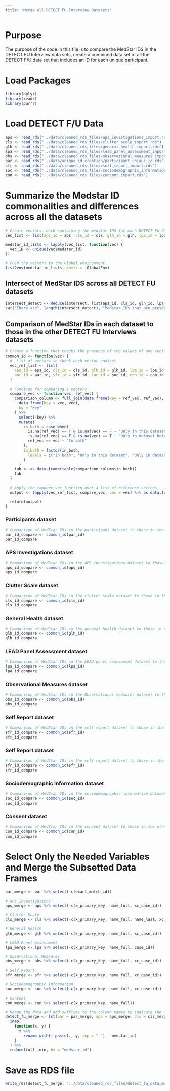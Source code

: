 ```yaml
---
title: "Merge all DETECT FU Interview Datasets"
---
```


# Purpose

The purpose of the code in this file is to compare the MedStar IDS in the DETECT FU Interview data sets, create a combined data set of all the DETECT F/U data set that includes an ID for each unique participant.

# Load Packages

```r
library(dplyr)
library(readr)
library(purrr)
```
# Load DETECT F/U Data

```r
aps <- read_rds("../data/cleaned_rds_files/aps_investigations_import.rds")
cls <- read_rds("../data/cleaned_rds_files/clutter_scale_import.rds")
glh <- read_rds("../data/cleaned_rds_files/general_health_import.rds")
lpa <- read_rds("../data/cleaned_rds_files/lead_panel_assessment_import.rds")
obs <- read_rds("../data/cleaned_rds_files/observational_measures_import.rds")
par <- read_rds("../data/unique_id_creation/participant_unique_id.rds")
sfr <- read_rds("../data/cleaned_rds_files/self_report_import.rds")
soc <- read_rds("../data/cleaned_rds_files/sociodemographic_information_import.rds")
con <- read_rds("../data/cleaned_rds_files/consent_import.rds")
```

# Summarize the Medstar ID commonalities and differences across all the datasets

```r
# Create vectors, each containing the medstar IDS for each DETECT FU data set.
vec_list <- list(aps_id = aps, cls_id = cls, glh_id = glh, lpa_id = lpa, obs_id = obs, par_id = par, sfr_id = sfr, soc_id = soc, con_id = con)

medstar_id_lists <- lapply(vec_list, function(vec) {
  vec_ID <- unique(vec$medstar_id)
})

# Push the vectors to the Global environment
list2env(medstar_id_lists, envir = .GlobalEnv)
```

## Intersect of MedStar IDS across all DETECT FU datasets
```r
intersect_detect <- Reduce(intersect, list(aps_id, cls_id, glh_id, lpa_id, obs_id, par_id, sfr_id, soc_id, con_id))
cat("There are", length(intersect_detect), "Medstar IDs that are present in all the DETECT FU Interview datasets")
```

## Comparison of MedStar IDs in each dataset to those in the other DETECT FU Interviews datasets
```r
# Create a function that checks the presence of the values of one vector in another reference vector
common_id <- function(vec) {
  #  List of vectors to check each vector against
  vec_ref_list <- list(
    aps_id = aps_id, cls_id = cls_id, glh_id = glh_id, lpa_id = lpa_id, obs_id = obs_id,
    par_id = par_id, sfr_id = sfr_id, soc_id = soc_id, con_id = con_id
  )

  # Function for comparing 2 vectors
  compare_vec <- function(vec, ref_vec) {
    comparison_column <- full_join(data.frame(key = ref_vec, ref_vec),
      data.frame(key = vec, vec),
      by = "key"
    ) %>%
      select(-key) %>%
      mutate(
        in_both = case_when(
          is.na(ref_vec) == T & is.na(vec) == F ~ "Only in this dataset",
          is.na(ref_vec) == F & is.na(vec) == T ~ "Only in dataset being compared to",
          ref_vec == vec ~ "In both"
        ),
        in_both = factor(in_both,
          levels = c("In both", "Only in this dataset", "Only in dataset being compared to")
        )
      )
    tab <- as.data.frame(table(comparison_column$in_both))
    tab
  }

  # Apply the compare_vec function over a list of reference vectors.
  output <- lapply(vec_ref_list, compare_vec, vec = vec) %>% as.data.frame()

  return(output)
}
```

### Participants dataset
```r
# Comparison of MedStar IDs in the participant dataset to those in the other DETECT FU Interviews datasets
par_id_compare <- common_id(par_id)
par_id_compare
```

### APS Investigations dataset
```r
# Comparison of MedStar IDs in the APS investigations dataset to those in the other DETECT FU Interviews datasets
aps_id_compare <- common_id(aps_id)
aps_id_compare
```

### Clutter Scale dataset
```r
# Comparison of MedStar IDs in the clutter scale dataset to those in the other DETECT FU Interviews datasets
cls_id_compare <- common_id(cls_id)
cls_id_compare
```

### General Health dataset
```r
# Comparison of MedStar IDs in the general health dataset to those in the other DETECT FU Interviews datasets
glh_id_compare <- common_id(glh_id)
glh_id_compare
```

### LEAD Panel Assessment dataset
```r
# Comparison of MedStar IDs in the LEAD panel assessment dataset to those in the other DETECT FU Interviews datasets
lpa_id_compare <- common_id(lpa_id)
lpa_id_compare
```

### Observational Measures dataset
```r
# Comparison of MedStar IDs in the Observational measures dataset to those in the other DETECT FU Interviews datasets
obs_id_compare <- common_id(obs_id)
obs_id_compare
```

### Self Report dataset
```r
# Comparison of MedStar IDs in the self report dataset to those in the other DETECT FU Interviews datasets
sfr_id_compare <- common_id(sfr_id)
sfr_id_compare
```

### Self Report dataset
```r
# Comparison of MedStar IDs in the self report dataset to those in the other DETECT FU Interviews datasets
sfr_id_compare <- common_id(sfr_id)
sfr_id_compare
```

### Sociodemographic Information dataset
```r
# Comparison of MedStar IDs in the sociodemographic information dataset to those in the other DETECT FU Interviews datasets
soc_id_compare <- common_id(soc_id)
soc_id_compare
```

### Consent dataset
```r
# Comparison of MedStar IDs in the consent dataset to those in the other DETECT FU Interviews datasets
con_id_compare <- common_id(con_id)
con_id_compare
```

# Select Only the Needed Variables and Merge the Subsetted Data Frames

```r
par_merge <- par %>% select(-c(exact_match_id))
```


```r
# APS Investigations
aps_merge <- aps %>% select(-c(x_primary_key, name_full, xc_case_id))
```

```r
# Clutter Scale
cls_merge <- cls %>% select(-c(x_primary_key, name_full, name_last, xc_case_id))
```

```r
# General health
glh_merge <- glh %>% select(-c(x_primary_key, name_full, xc_case_id))
```

```r
# LEAD Panel Assessment
lpa_merge <- lpa %>% select(-c(x_primary_key, name_full, case_id))
```

```r
# Observational Measures
obs_merge <- obs %>% select(-c(x_primary_key, name_full, xc_case_id))
```

```r
# Self Report
sfr_merge <- sfr %>% select(-c(x_primary_key, name_full, xc_case_id))
```

```r
# Sociodemographic Information
soc_merge <- soc %>% select(-c(x_primary_key, name_full, xc_case_id))
```

```r
# Consent
con_merge <- con %>% select(-c(x_primary_key, name_full))
```

```r
# Merge the data and add suffixes to the column names to indicate the data sets of origin
detect_fu_merge <- lst(par = par_merge, aps = aps_merge, cls = cls_merge, glh = glh_merge, lpa = lpa_merge, obs = obs_merge, sfr = sfr_merge, soc = soc_merge, con = con_merge) %>%
  imap(
    function(x, y) {
      x %>%
        rename_with(~ paste(., y, sep = "_"), -medstar_id)
    }
  ) %>%
  reduce(full_join, by = "medstar_id")
```

# Save as RDS file
```r
write_rds(detect_fu_merge, "../data/cleaned_rds_files/detect_fu_data_merged.rds")
```
